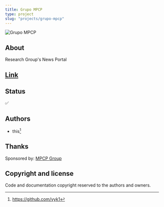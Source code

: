 ```yaml
---
title: Grupo MPCP
type: project
slug: "projects/grupo-mpcp"
---
```


![Grupo MPCP](./grupo-mpcp.png)

## About

Research Group's News Portal

## [Link](https://grupompcp.netlify.app/)

## Status

✅

## Authors

- this[^1]

## Thanks

Sponsored by: [MPCP Group](https://grupompcp.netlify.app/)

## Copyright and license

Code and documentation copyright reserved to the authors and owners.

[^1]: https://github.com/vyk1
